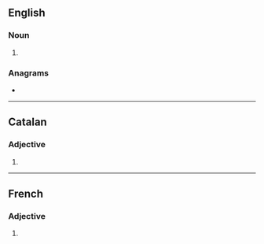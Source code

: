 {{also|Innocents}}
==English==

===Noun===
{{head|en|noun plural form}}

# {{plural of|innocent|lang=en}}

===Anagrams===
* {{anagrams|en|noninsect}}

----

==Catalan==

===Adjective===
{{head|ca|adjective form}}

# {{plural of|innocent|lang=ca}}

----

==French==

===Adjective===
{{fr-adj-form}}

# {{masculine plural of|innocent|lang=fr}}